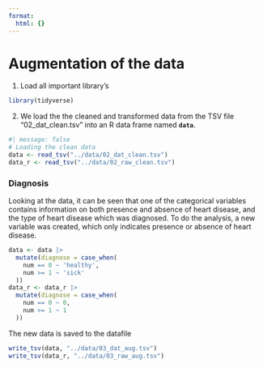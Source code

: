 ```yaml
---
format:
  html: {}
---
```


# Augmentation of the data

1.  Load all important library's

```r
library(tidyverse)
```

2.  We load the the cleaned and transformed data from the TSV file "02_dat_clean.tsv" into an R data frame named **`data`**.

```r
#| message: false
# Loading the clean data
data <- read_tsv("../data/02_dat_clean.tsv")
data_r <- read_tsv("../data/02_raw_clean.tsv")
```

### Diagnosis

Looking at the data, it can be seen that one of the categorical variables contains information on both presence and absence of heart disease, and the type of heart disease which was diagnosed. To do the analysis, a new variable was created, which only indicates presence or absence of heart disease.

```r
data <- data |> 
  mutate(diagnose = case_when(
    num == 0 ~ 'healthy',
    num >= 1 ~ 'sick'
  ))
data_r <- data_r |> 
  mutate(diagnose = case_when(
    num == 0 ~ 0,
    num >= 1 ~ 1
  ))

```

The new data is saved to the datafile

```r
write_tsv(data, "../data/03_dat_aug.tsv")
write_tsv(data_r, "../data/03_raw_aug.tsv")
```
